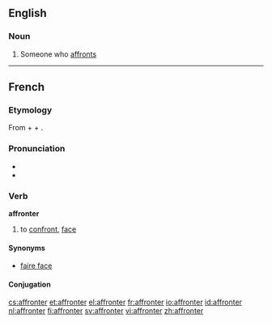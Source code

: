 ==English==

===Noun===
{{en-noun}}

# Someone who [[affront]]s
----
==French==

===Etymology===
From {{term|a-}} + {{term|front|lang=fr}} + {{term|-er|lang=fr}}.

===Pronunciation===
* {{IPA|/afʁɔ̃te/|lang=fr}}
* {{audio|Fr-affronter.ogg|Audio}}

===Verb===
'''affronter'''

# to [[confront]], [[face]]

====Synonyms====
* [[faire face]]

====Conjugation====
{{fr-conj-er|affront|avoir}}

[[cs:affronter]]
[[et:affronter]]
[[el:affronter]]
[[fr:affronter]]
[[io:affronter]]
[[id:affronter]]
[[nl:affronter]]
[[fi:affronter]]
[[sv:affronter]]
[[vi:affronter]]
[[zh:affronter]]